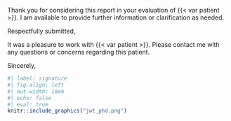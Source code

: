 Thank you for considering this report in your evaluation of {{< var patient >}}. I am available to provide further information or clarification as needed.

Respectfully submitted,

It was a pleasure to work with {{< var patient >}}.
Please contact me with any questions or concerns regarding this patient.

Sincerely,

```r
#| label: signature
#| fig-align: left
#| out-width: 10em
#| echo: false
#| eval: true
knitr::include_graphics("jwt_phd.png")
```

```{=typst}
#v(2em, weak: true)
#show block: set par(leading: 0.65em)
#block[
*Joey W. Trampush, Ph.D.* \
Chief Neuropsychologist \
BrainWorkup Neuropsychology, LLC \
Assistant Professor \
Department of Psychiatry and the Behavioral Sciences \
Keck School of Medicine of USC \
CA License No. PSY29212
]
```

